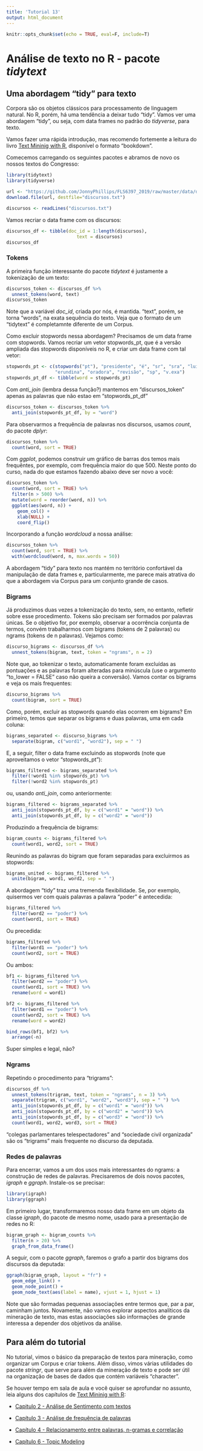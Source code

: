 ```yaml
---
title: 'Tutorial 13'
output: html_document
---
```


```r
knitr::opts_chunk$set(echo = TRUE, eval=F, include=T)
```

# Análise de texto no R - pacote _tidytext_

## Uma abordagem "tidy" para texto

Corpora são os objetos clássicos para processamento de linguagem natural. No R, porém, há uma tendência a deixar tudo "tidy". Vamos ver uma abordagem "tidy", ou seja, com data frames no padrão do _tidyverse_, para texto.

Vamos fazer uma rápida introdução, mas recomendo fortemente a leitura do livro [Text Mininig with R](http://tidytextmining.com/), disponível o formato "bookdown".

Comecemos carregando os seguintes pacotes e abramos de novo os nossos textos do Congresso:

```r
library(tidytext)
library(tidyverse)

url <- "https://github.com/JonnyPhillips/FLS6397_2019/raw/master/data/discursos.txt"
download.file(url, destfile="discursos.txt")

discursos <- readLines("discursos.txt")
```

Vamos recriar o data frame com os discursos:

```r
discursos_df <- tibble(doc_id = 1:length(discursos), 
                          text = discursos)
discursos_df
```

### Tokens

A primeira função interessante do pacote _tidytext_ é justamente a tokenização de um texto:

```r
discursos_token <- discursos_df %>%
  unnest_tokens(word, text)
discursos_token
```

Note que a variável _doc\_id_, criada por nós, é mantida. "text", porém, se torna "words", na exata sequência do texto. Veja que o formato de um "tidytext" é completamnte diferente de um Corpus.

Como excluir stopwords nessa abordagem? Precisamos de um data frame com stopwords. Vamos recriar um vetor stopwords_pt, que é a versão ampliada das stopwords disponíveis no R, e criar um data frame com tal vetor:

```r
stopwords_pt <- c(stopwords("pt"), "presidente", "é", "sr", "sra", "luiza", 
                  "erundina", "oradora", "revisão", "sp", "v.exa")
stopwords_pt_df <- tibble(word = stopwords_pt)
```

Com _anti\_join_ (lembra dessa função?) mantemos em "discursos\_token" apenas as palavras que não estao em "stopwords\_pt\_df"

```r
discursos_token <- discursos_token %>%
  anti_join(stopwords_pt_df, by = "word")
```

Para observarmos a frequência de palavras nos discursos, usamos _count_, do pacote _dplyr_:

```r
discursos_token %>%
  count(word, sort = TRUE)
```

Com _ggplot_, podemos construir um gráfico de barras dos temos mais frequêntes, por exemplo, com frequência maior do que 500. Neste ponto do curso, nada do que estamos fazendo abaixo deve ser novo a você:

```r
discursos_token %>%
  count(word, sort = TRUE) %>%
  filter(n > 500) %>%
  mutate(word = reorder(word, n)) %>%
  ggplot(aes(word, n)) +
    geom_col() +
    xlab(NULL) +
    coord_flip()
```

Incorporando a função _wordcloud_ a nossa análise:

```r
discursos_token %>%
  count(word, sort = TRUE) %>%
  with(wordcloud(word, n, max.words = 50))
```

A abordagem "tidy" para texto nos mantém no território confortável da manipulação de data frames e, particularmente, me parece mais atrativa do que a abordagem via Corpus para um conjunto grande de casos.

### Bigrams

Já produzimos duas vezes a tokenização do texto, sem, no entanto, refletir sobre esse procedimento. Tokens são precisam ser formados por palavras únicas. Se o objetivo for, por exemplo, observar a ocorrência conjunta de termos, convém trabalharmos com bigrams (tokens de 2 palavras) ou ngrams (tokens de n palavras). Vejamos como:

```r
discurso_bigrams <- discursos_df %>%
  unnest_tokens(bigram, text, token = "ngrams", n = 2)
```

Note que, ao tokenizar o texto, automaticamente foram excluídas as pontuações e as palavras foram alteradas para minúscula (use o argumento "to_lower = FALSE" caso não queira a conversão). Vamos contar os bigrams e veja os mais frequentes: 

```r
discurso_bigrams %>%
  count(bigram, sort = TRUE)
```

Como, porém, excluir as stopwords quando elas ocorrem em bigrams? Em primeiro, temos que separar os bigrams e duas palavras, uma em cada coluna:

```r
bigrams_separated <- discurso_bigrams %>%
  separate(bigram, c("word1", "word2"), sep = " ")
```

E, a seguir, filter o data frame excluindo as stopwords (note que aproveitamos o vetor "stopwords_pt"):

```r
bigrams_filtered <- bigrams_separated %>%
  filter(!word1 %in% stopwords_pt) %>%
  filter(!word2 %in% stopwords_pt)
```

ou, usando _anti\_join_, como anteriormente:

```r
bigrams_filtered <- bigrams_separated %>%
  anti_join(stopwords_pt_df, by = c("word1" = "word")) %>%
  anti_join(stopwords_pt_df, by = c("word2" = "word"))
```

Produzindo a frequência de bigrams:

```r
bigram_counts <- bigrams_filtered %>% 
  count(word1, word2, sort = TRUE)
```

Reunindo as palavras do bigram que foram separadas para excluirmos as stopwords:

```r
bigrams_united <- bigrams_filtered %>%
  unite(bigram, word1, word2, sep = " ")
```

A abordagem "tidy" traz uma tremenda flexibilidade. Se, por exemplo, quisermos ver com quais palavras a palavra "poder" é antecedida:

```r
bigrams_filtered %>%
  filter(word2 == "poder") %>%
  count(word1, sort = TRUE)
```

Ou precedida:

```r
bigrams_filtered %>%
  filter(word1 == "poder") %>%
  count(word2, sort = TRUE)
```

Ou ambos:

```r
bf1 <- bigrams_filtered %>%
  filter(word2 == "poder") %>%
  count(word1, sort = TRUE) %>%
  rename(word = word1)

bf2 <- bigrams_filtered %>%
  filter(word1 == "poder") %>%
  count(word2, sort = TRUE) %>%
  rename(word = word2)

bind_rows(bf1, bf2) %>%
  arrange(-n)
```

Super simples e legal, não?

### Ngrams

Repetindo o procedimento para "trigrams":

```r
discursos_df %>%
  unnest_tokens(trigram, text, token = "ngrams", n = 3) %>%
  separate(trigram, c("word1", "word2", "word3"), sep = " ") %>%
  anti_join(stopwords_pt_df, by = c("word1" = "word")) %>%
  anti_join(stopwords_pt_df, by = c("word2" = "word")) %>%
  anti_join(stopwords_pt_df, by = c("word3" = "word")) %>%
  count(word1, word2, word3, sort = TRUE)
```

"colegas parlamentares telespectadores" and "sociedade civil organizada" são os "trigrams" mais frequente no discurso da deputada.

### Redes de palavras

Para encerrar, vamos a um dos usos mais interessantes do ngrams: a construção de redes de palavras. Precisaremos de dois novos pacotes, _igraph_ e _ggraph_. Instale-os se precisar:

```r
library(igraph)
library(ggraph)
```

Em primeiro lugar, transformaremos nosso data frame em um objeto da classe _igraph_, do pacote de mesmo nome, usado para a presentação de redes no R:

```r
bigram_graph <- bigram_counts %>%
  filter(n > 20) %>%
  graph_from_data_frame()
```

A seguir, com o pacote _ggraph_, faremos o grafo a partir dos bigrams dos discursos da deputada:

```r
ggraph(bigram_graph, layout = "fr") +
  geom_edge_link() +
  geom_node_point() +
  geom_node_text(aes(label = name), vjust = 1, hjust = 1)
```

Note que são formadas pequenas associações entre termos que, par a par, caminham juntos. Novamente, não vamos explorar aspectos analíticos da mineração de texto, mas estas associações são informações de grande interessa a depender dos objetivos da análise.

## Para além do tutorial

No tutorial, vimos o básico da preparação de textos para mineração, como organizar um Corpus e criar tokens. Além disso, vimos várias utilidades do pacote _stringr_, que serve para além da mineração de texto e pode ser útil na organização de bases de dados que contém variáveis "character".

Se houver tempo em sala de aula e você quiser se aprofundar no assunto, leia alguns dos capítulos de [Text Mininig with R](http://tidytextmining.com/):

- [Capitulo 2 - Análise de Sentimento com textos](http://tidytextmining.com/sentiment.html)

- [Capítulo 3 - Análise de frequência de palavras](http://tidytextmining.com/tfidf.html)

- [Capítulo 4 - Relacionamento entre palavras, n-gramas e correlação](http://tidytextmining.com/ngrams.html)

- [Capítulo 6 - Topic Modeling](http://tidytextmining.com/topicmodeling.html)
